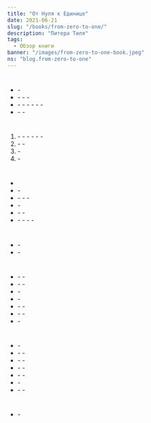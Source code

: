 ```yaml
---
title: "От Нуля к Единице"
date: 2021-06-21
slug: "/books/from-zero-to-one/"
description: "Питера Тиля"
tags:
  - Обзор книги
banner: "/images/from-zero-to-one-book.jpeg"
ns: "blog.from-zero-to-one"
---
```


<div className="image-container">
  <div className="image_item">
    <Translation id="image_path" altTextId="title" tag="img" ns={props.data.post.ns} />
  </div>
</div>

<style jsx>{`
  .image-container {
    width: 300px;
    height: 300px;
    margin: auto;
    position: relative;
    margin-bottom: 220px;
    text-align: center;
  }
  .image-container img {
    margin-top: 0.5rem;
    max-width: 100%;
    max-height: 100%;
  }
`}</style>

<Translation id="main_heading" tag="h2" ns={props.data.post.ns} />

<Translation id="main_description" tag="p" ns={props.data.post.ns} />

<Translation id="key_points" tag="h3" ns={props.data.post.ns} />

<Translation id="key_points_sum" tag="p" ns={props.data.post.ns} />

#

- <Translation id="successful_people" tag="strong" ns={props.data.post.ns} />
  - <Translation id="successful_people_subItem1" tag="span" ns={props.data.post.ns} />

- <Translation id="business_value" tag="strong" ns={props.data.post.ns} />
  - <Translation id="business_value_subItem1" tag="span" ns={props.data.post.ns} />
  - <Translation id="business_value_subItem2" tag="span" ns={props.data.post.ns} />
  - <Translation id="business_value_subItem3" tag="span" ns={props.data.post.ns} />

- <Translation id="capitalism_competition" tag="strong" ns={props.data.post.ns} />
  - <Translation id="capitalism_competition_subItem1" tag="span" ns={props.data.post.ns} />
  - <Translation id="capitalism_competition_subItem2" tag="span" ns={props.data.post.ns} />
  - <Translation id="capitalism_competition_subItem3" tag="span" ns={props.data.post.ns} />
  - <Translation id="capitalism_competition_subItem4" tag="span" ns={props.data.post.ns} />
  - <Translation id="capitalism_competition_subItem5" tag="span" ns={props.data.post.ns} />
  - <Translation id="capitalism_competition_subItem6" tag="span" ns={props.data.post.ns} />

- <Translation id="monopoly_def" tag="strong" ns={props.data.post.ns} />
  - <Translation id="monopoly_def_subItem1" tag="span" ns={props.data.post.ns} />
  - <Translation id="monopoly_def_subItem2" tag="span" ns={props.data.post.ns} />

#

<Translation id="monopoly_properties" tag="h5" ns={props.data.post.ns} />

1. <Translation id="proprietary_tech" tag="strong" ns={props.data.post.ns} />
   - <Translation id="proprietary_tech_subItem1" tag="span" ns={props.data.post.ns} />
   - <Translation id="proprietary_tech_subItem2" tag="span" ns={props.data.post.ns} />
   - <Translation id="proprietary_tech_subItem3" tag="span" ns={props.data.post.ns} />
     - <Translation id="proprietary_tech_example1" tag="span" ns={props.data.post.ns} />
     - <Translation id="proprietary_tech_example2" tag="span" ns={props.data.post.ns} />
     - <Translation id="proprietary_tech_example3" tag="span" ns={props.data.post.ns} />

2. <Translation id="network_effect" tag="strong" ns={props.data.post.ns} />
   - <Translation id="network_effect_subItem1" tag="span" ns={props.data.post.ns} />
   - <Translation id="network_effect_subItem2" tag="span" ns={props.data.post.ns} />

3. <Translation id="scale_effect" tag="strong" ns={props.data.post.ns} />
   - <Translation id="scale_effect_subItem1" tag="span" ns={props.data.post.ns} />

4. <Translation id="brand" tag="strong" ns={props.data.post.ns} />
   - <Translation id="brand_subItem1" tag="span" ns={props.data.post.ns} />

#

<Translation id="building_monopoly" tag="h5" ns={props.data.post.ns} />

- <Translation id="startup_def" tag="span" ns={props.data.post.ns} />

- <Translation id="target_market" tag="strong" ns={props.data.post.ns} />
  - <Translation id="target_market_subItem1" tag="span" ns={props.data.post.ns} />

- <Translation id="market_domination" tag="strong" ns={props.data.post.ns} />
  - <Translation id="market_domination_subItem1" tag="span" ns={props.data.post.ns} />
  - <Translation id="market_domination_subItem2" tag="span" ns={props.data.post.ns} />
  - <Translation id="market_domination_subItem3" tag="span" ns={props.data.post.ns} />

- <Translation id="dont_destroy" tag="strong" ns={props.data.post.ns} />
  - <Translation id="dont_destroy_subItem1" tag="span" ns={props.data.post.ns} />

- <Translation id="last_first" tag="strong" ns={props.data.post.ns} />
  - <Translation id="last_first_subItem1" tag="span" ns={props.data.post.ns} />
  - <Translation id="last_first_subItem2" tag="span" ns={props.data.post.ns} />

- <Translation id="product_over_sales" tag="strong" ns={props.data.post.ns} />
  - <Translation id="product_over_sales_subItem1" tag="span" ns={props.data.post.ns} />
  - <Translation id="product_over_sales_subItem2" tag="span" ns={props.data.post.ns} />
  - <Translation id="product_over_sales_subItem3" tag="span" ns={props.data.post.ns} />
  - <Translation id="product_over_sales_subItem4" tag="span" ns={props.data.post.ns} />

#

<Translation id="secrets_heading" tag="h5" ns={props.data.post.ns} />

- <Translation id="secrets" tag="strong" ns={props.data.post.ns} />
  - <Translation id="secrets_subItem1" tag="span" ns={props.data.post.ns} />

- <Translation id="unconventional" tag="strong" ns={props.data.post.ns} />
  - <Translation id="unconventional_subItem1" tag="span" ns={props.data.post.ns} />

<Translation id="emerson_quote" tag="blockquote" ns={props.data.post.ns} />

<Translation id="focus_description" tag="p" ns={props.data.post.ns} />

#

<Translation id="seven_questions" tag="h5" ns={props.data.post.ns} />

- <Translation id="engineering" tag="strong" ns={props.data.post.ns} />
  - <Translation id="engineering_subItem1" tag="span" ns={props.data.post.ns} />
  - <Translation id="engineering_subItem2" tag="span" ns={props.data.post.ns} />
- <Translation id="timing" tag="strong" ns={props.data.post.ns} />
  - <Translation id="timing_subItem1" tag="span" ns={props.data.post.ns} />
  - <Translation id="timing_subItem2" tag="span" ns={props.data.post.ns} />
- <Translation id="monopoly_question" tag="strong" ns={props.data.post.ns} />
  - <Translation id="monopoly_question_subItem1" tag="span" ns={props.data.post.ns} />
- <Translation id="people_question" tag="strong" ns={props.data.post.ns} />
  - <Translation id="people_question_subItem1" tag="span" ns={props.data.post.ns} />
- <Translation id="distribution" tag="strong" ns={props.data.post.ns} />
  - <Translation id="distribution_subItem1" tag="span" ns={props.data.post.ns} />
  - <Translation id="distribution_subItem2" tag="span" ns={props.data.post.ns} />
- <Translation id="durability" tag="strong" ns={props.data.post.ns} />
  - <Translation id="durability_subItem1" tag="span" ns={props.data.post.ns} />
  - <Translation id="durability_subItem2" tag="span" ns={props.data.post.ns} />
- <Translation id="secret_question" tag="strong" ns={props.data.post.ns} />
  - <Translation id="secret_question_subItem1" tag="span" ns={props.data.post.ns} />

#

<Translation id="tesla_example" tag="h5" ns={props.data.post.ns} />

- <Translation id="tesla_tech" tag="strong" ns={props.data.post.ns} />
  - <Translation id="tesla_tech_subItem1" tag="span" ns={props.data.post.ns} />
- <Translation id="tesla_timing" tag="strong" ns={props.data.post.ns} />
  - <Translation id="tesla_timing_subItem1" tag="span" ns={props.data.post.ns} />
  - <Translation id="tesla_timing_subItem2" tag="span" ns={props.data.post.ns} />
- <Translation id="tesla_monopoly" tag="strong" ns={props.data.post.ns} />
  - <Translation id="tesla_monopoly_subItem1" tag="span" ns={props.data.post.ns} />
  - <Translation id="tesla_monopoly_subItem2" tag="span" ns={props.data.post.ns} />
- <Translation id="tesla_people" tag="strong" ns={props.data.post.ns} />
  - <Translation id="tesla_people_subItem1" tag="span" ns={props.data.post.ns} />
  - <Translation id="tesla_people_subItem2" tag="span" ns={props.data.post.ns} />
- <Translation id="tesla_sales" tag="strong" ns={props.data.post.ns} />
  - <Translation id="tesla_sales_subItem1" tag="span" ns={props.data.post.ns} />
  - <Translation id="tesla_sales_subItem2" tag="span" ns={props.data.post.ns} />
- <Translation id="tesla_durability" tag="strong" ns={props.data.post.ns} />
  - <Translation id="tesla_durability_subItem1" tag="span" ns={props.data.post.ns} />
- <Translation id="tesla_discovery" tag="strong" ns={props.data.post.ns} />
  - <Translation id="tesla_discovery_subItem1" tag="span" ns={props.data.post.ns} />
  - <Translation id="tesla_discovery_subItem2" tag="span" ns={props.data.post.ns} />

#

<Translation id="less_better" tag="h5" ns={props.data.post.ns} />

- <Translation id="less_better_subItem1" tag="span" ns={props.data.post.ns} />
  - <Translation id="less_better_subItem2" tag="span" ns={props.data.post.ns} />

#

<Translation id="takeaway_heading" tag="h3" ns={props.data.post.ns} />

<Translation id="takeaway_text1" tag="p" ns={props.data.post.ns} />
<Translation id="takeaway_text2" tag="p" ns={props.data.post.ns} />
<Translation id="takeaway_text3" tag="p" ns={props.data.post.ns} />